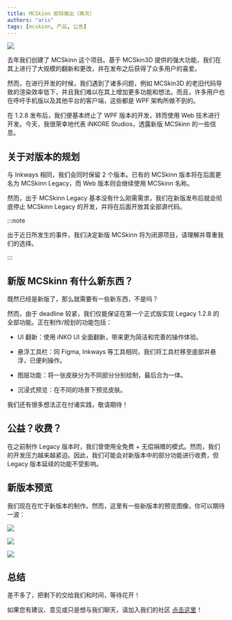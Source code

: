 ---
title: MCSkinn 即将推出（再次）
authors: "aris"
tags: [mcskinn, 产品, 公告]
---

![](banner.png)

去年我们创建了 MCSkinn 这个项目。基于 MCSkin3D 提供的强大功能，我们在其上进行了大规模的翻新和更改，并在发布之后获得了众多用户的喜爱。

然而，在进行开发的时候，我们遇到了诸多问题，例如 MCSkin3D 的老旧代码导致的渲染效率低下，并且我们难以在其上增加更多功能和想法。而且，许多用户也在呼吁手机版以及其他平台的客户端，这些都是 WPF 架构所做不到的。

在 1.2.8 发布后，我们便基本终止了 WPF 版本的开发，转而使用 Web 技术进行开发。今天，我很荣幸地代表 iNKORE Studios，透露新版 MCSkinn 的一些信息。

## 关于对版本的规划

与 Inkways 相同，我们会同时保留 2 个版本。已有的 MCSkinn 版本将在后面更名为 MCSkinn Legacy，而 Web 版本则会继续使用 MCSkinn 名称。

然而，出于 MCSkinn Legacy 基本没有什么刚需需求，我们在新版发布后就会彻底停止 MCSkinn Legacy 的开发，并将在后面开放其全部源代码。

:::note

出于近日所发生的事件，我们决定新版 MCSkinn 将为闭源项目，请理解并尊重我们的选择。

:::

## 新版 MCSkinn 有什么新东西？

既然已经是新版了，那么就需要有一些新东西，不是吗？

然而，由于 deadline 较紧，我们仅能保证在第一个正式版实现 Legacy 1.2.8 的全部功能。正在制作/规划的功能包括：

- UI 翻新：使用 iNKO UI 全面翻新，带来更为简洁和完善的操作体验。

- 悬浮工具栏：同 Figma, Inkways 等工具相同，我们将工具栏移至底部并悬浮，已便利操作。

- 图层功能：将一张皮肤分为不同部分分别绘制，最后合为一体。

- 沉浸式预览：在不同的场景下预览皮肤。

我们还有很多想法正在付诸实践，敬请期待！

## 公益？收费？

在之前制作 Legacy 版本时，我们曾使用全免费 + 无偿捐赠的模式。然而，我们的开发压力越来越紧迫。因此，我们可能会对新版本中的部分功能进行收费，但 Legacy 版本延续的功能不受影响。

## 新版本预览

我们现在在忙于新版本的制作。然而，这里有一些新版本的预览图像，你可以期待一波：

![](ui-preview.png)

![](toolbar.png)

![](welcome-box.png)

## 总结

差不多了，把剩下的交给我们和时间，等待花开！

如果您有建议、意见或只是想与我们聊天，请加入我们的社区 [点击这里](https://inkore.net/about#social)！
